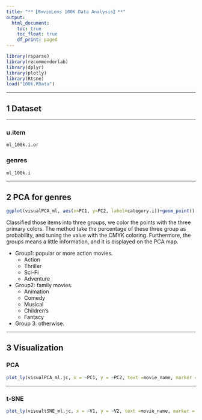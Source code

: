 ```yaml
---
title: "**【MovieLens 100K Data Analysis】**"
output:
  html_document:
    toc: true
    toc_float: true
    df_print: paged
---
```


```r
library(rsparse)
library(recommenderlab)
library(dplyr)
library(plotly)
library(Rtsne)
load("100k.RData")
```

****

## **1 Dataset**

****

### **u.item**

```r
ml_100k.i.or
```

### **genres**

```r
ml_100k.i
```

****

## **2 PCA for genres**

```r
ggplot(visualPCA_ml, aes(x=PC1, y=PC2, label=category.i))+geom_point() +geom_text(hjust=0, vjust=0)
```

Classified those items into three groups, we color the points with the three primary colors. The method take the percentage of these three group as probability, and tuning the value with the CMYK coloring. Furthermore, the groups means a little information, and it is displayed on the PCA map.

* Group1: popular or more action movies.
  + Action
  + Thriller
  + Sci-Fi
  + Adventure
* Group2: family movies.
  + Animation
  + Comedy
  + Musical
  * Children's
  + Fantacy
* Group 3: otherwise.

****

## **3 Visualization**{.tabset}

### **PCA**

```r
plot_ly(visualPCA_ml.jc, x = ~PC1, y = ~PC2, text =movie_name, marker = list(color = ml_colorhex$hex))
```

****

### **t-SNE**

```r
plot_ly(visualtSNE_ml.jc, x = ~V1, y = ~V2, text =movie_name, marker = list(color = ml_colorhex$hex))
```